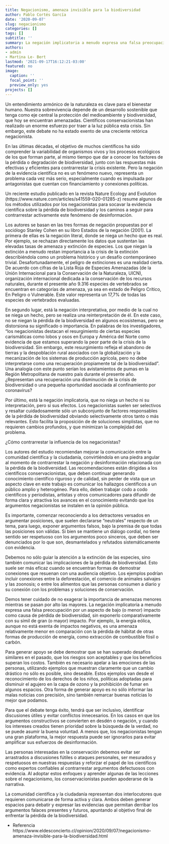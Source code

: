 ```yaml
---
title: Negacionismo, amenaza invisible para la biodiversidad 
author: Pablo Cortés García
date: '2020-09-07'
slug: negacionismo
categories: []
tags: []
subtitle: ''
summary: La negación implicatoria a menudo expresa una falsa preocupación por un aspecto de bajo (o menor) impacto como causa de pérdida de biodiversidad, sin exponerlo comparativamente con su símil de gran (o mayor) impacto. Por ejemplo, la energía eólica, aunque no está exenta de impactos negativos, es una amenaza relativamente menor en comparación con la pérdida de hábitat de otras formas de producción de energía, como extracción de combustible fósil o carbón. 
authors:
- admin
- Martina Le- Bert
lastmod: '2021-09-17T16:12:21-03:00'
featured: no
image:
  caption: ''
  focal_point: ''
  preview_only: yes
projects: []
---
```


Un entendimiento armónico de la naturaleza es clave para el bienestar humano. Nuestra sobrevivencia depende de un desarrollo sostenible que tenga como eje central la protección del medioambiente y biodiversidad, que hoy se encuentran amenazadas. Científicos conservacionistas han realizado un enorme esfuerzo por traer a la luz pública esta crisis. Sin embargo, este debate no ha estado exento de una creciente retórica negacionista.

En las últimas décadas, el objetivo de muchos científicos ha sido comprender la variabilidad de organismos vivos y los procesos ecológicos de los que forman parte, al mismo tiempo que dar a conocer los factores de la pérdida o degradación de biodiversidad, junto con las respuestas más efectivas y eficientes para contrarrestar la crisis existente. Pero la negación de la evidencia científica no es un fenómeno nuevo, representa un problema cada vez más serio, especialmente cuando es impulsada por antagonistas que cuentan con financiamiento y conexiones políticas.

Un reciente estudio publicado en la revista Nature Ecology and Evolution (https://www.nature.com/articles/s41559-020-01285-z) resume algunos de los métodos utilizados por los negacionistas para socavar la evidencia científica sobre la pérdida de biodiversidad y los caminos a seguir para contrarrestar activamente este fenómeno de desinformación.

Los autores se basan en las tres formas de negación propuestas por el sociólogo Stanley Cohen en su libro Estados de la negación (2001). La primera de ellas es la negación literal, donde se niega un hecho que es real. Por ejemplo, se rechazan directamente los datos que sustentan las elevadas tasas de amenaza y extinción de especies. Los que niegan la extinción a menudo restan importancia a la crisis de la extinción describiéndola como un problema histórico y un desafío contemporáneo trivial. Desafortunadamente, el peligro de extinciones es una realidad cierta. De acuerdo con cifras de la Lista Roja de Especies Amenazadas (de la Unión Internacional para la Conservación de la Naturaleza, UICN), organización internacional dedicada a la conservación de los recursos naturales, durante el presente año 9.316 especies de vertebrados se encuentran en categorías de amenaza, ya sea en estado de Peligro Crítico, En Peligro o Vulnerable. Este valor representa un 17,7% de todas las especies de vertebrados evaluadas.

En segundo lugar, está la negación interpretativa, por medio de la cual no se niega un hecho, pero se realiza una reinterpretación de él. En este caso, no se niegan la pérdida de la biodiversidad en algunos ecosistemas, pero se distorsiona su significado o importancia. En palabras de los investigadores, “los negacionistas destacan el resurgimiento de ciertas especies carismáticas como lobos y osos en Europa y América del Norte como evidencia de que estamos superando la peor parte de la crisis de la biodiversidad. Sin embargo, este resurgimiento refleja el abandono de tierras y la despoblación rural asociados con la globalización y la mecanización de los sistemas de producción agrícola, pero no debe interpretarse como una recuperación propiamente tal de la biodiversidad”. Una analogía con este punto serían los avistamientos de pumas en la Región Metropolitana de nuestro país durante el presente año. ¿Representan una recuperación una disminución de la crisis de biodiversidad o una pequeña oportunidad asociada al confinamiento por coronavirus?

Por último, está la negación implicatoria, que no niega un hecho ni su interpretación, pero sí sus efectos. Los negacionistas suelen ser selectivos y resaltar cuidadosamente sólo un subconjunto de factores responsables de la pérdida de biodiversidad obviando selectivamente otros tanto o más relevantes. Esto facilita la proposición de de soluciones simplistas, que no requieren cambios profundos, y que minimizan la complejidad del problema.

¿Cómo contrarrestar la influencia de los negacionistas?

Los autores del estudio recomiendan mejorar la comunicación entre la comunidad científica y la ciudadanía, convirtiéndola en una piedra angular al momento de contrarrestar la negación y desinformación relacionada con la pérdida de la biodiversidad. Las recomendaciones están dirigidas a los científicos conservacionistas, que deben continuar generando conocimiento científico riguroso y de calidad, sin perder de vista que un aspecto clave en este trabajo es comunicar los hallazgos científicos a un público amplio y heterogéneo. Para ello, deben trabajar codo a codo científicos y periodistas, artistas y otros comunicadores para difundir de forma clara y atractiva los avances en el conocimiento evitando que los argumentos negacionistas se instalen en la opinión pública.

Es importante, comenzar reconociendo a los detractores versados en argumentar posiciones, que suelen declararse “neutrales” respecto de un tema, para luego, exponer argumentos falsos, bajo la premisa de que todas las posiciones son válidas. Si bien se mantiene un diálogo cordial, no tiene sentido ser respetuoso con los argumentos poco sinceros, que deben ser denunciados por lo que son, desmantelados y refutados sistemáticamente con evidencia.

Debemos no sólo guiar la atención a la extinción de las especies, sino también comunicar las implicaciones de la pérdida de biodiversidad. Esto suele ser más eficaz cuando se encuentran formas de demostrar conexiones que resuenan con una audiencia objetivo. Los ejemplos podrían incluir conexiones entre la deforestación, el comercio de animales salvajes y las zoonosis; o entre los alimentos que las personas consumen a diario y su conexión con los problemas y soluciones de conservación.

Demos tener cuidado de no exagerar la importancia de amenazas menores mientras se pasan por alto las mayores. La negación implicatoria a menudo expresa una falsa preocupación por un aspecto de bajo (o menor) impacto como causa de pérdida de biodiversidad, sin exponerlo comparativamente con su símil de gran (o mayor) impacto. Por ejemplo, la energía eólica, aunque no está exenta de impactos negativos, es una amenaza relativamente menor en comparación con la pérdida de hábitat de otras formas de producción de energía, como extracción de combustible fósil o carbón.

Para generar apoyo se debe demostrar que se han superado desafíos similares en el pasado, que los riesgos son aceptables y que los beneficios superan los costos. También es necesario apelar a las emociones de las personas, utilizando ejemplos que muestran claramente que un cambio drástico no sólo es posible, sino deseable. Estos ejemplos van desde el reconocimiento de los derechos de los niños, políticas adoptadas para disminuir el agujero en la capa de ozono y la prohibición de fumar en algunos espacios. Otra forma de generar apoyo es no sólo informar las malas noticias con precisión, sino también remarcar buenas noticias lo mejor que podamos.

Para que el debate tenga éxito, tendrá que ser inclusivo, identificar discusiones útiles y evitar conflictos innecesarios. En los casos en que los argumentos constructivos se convierten en desdén o negación, y cuando los intereses creados tienen prioridad sobre la búsqueda de la verdad, no se puede asumir la buena voluntad. A menos que, los negacionistas tengan una gran plataforma, la mejor respuesta puede ser ignorarlos para evitar amplificar sus esfuerzos de desinformación.

Las personas interesadas en la conservación debemos evitar ser arrastrados a discusiones fútiles o ataques personales, ser mesurados y respetuosos en nuestras respuestas y reforzar el papel de los científicos como expertos confiables al contrarrestar argumentos defectuosos con evidencia. Al adoptar estos enfoques y aprender algunas de las lecciones sobre el negacionismo, los conservacionistas pueden apoderarse de la narrativa.

La comunidad científica y la ciudadanía representan dos interlocutores que requieren comunicarse de forma activa y clara. Ambos deben generar espacios para debatir y expresar las evidencias que permitan derribar los argumentos falaces presentes y futuros, apuntando al objetivo final de enfrentar la pérdida de la biodiversidad.

* Referencia https://www.eldesconcierto.cl/opinion/2020/09/07/negacionismo-amenaza-invisible-para-la-biodiversidad.html

